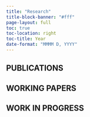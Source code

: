 ```yaml
---
title: "Research"
title-block-banner: "#fff"
page-layout: full
toc: true
toc-location: right
toc-title: Year
date-format: "MMMM D, YYYY"
---
```




## PUBLICATIONS



## WORKING PAPERS


## WORK IN PROGRESS